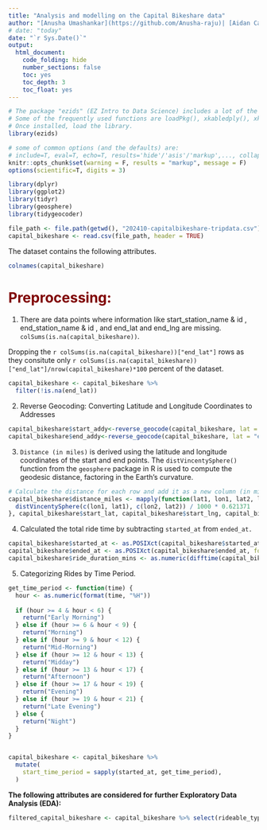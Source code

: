```yaml
---
title: "Analysis and modelling on the Capital Bikeshare data"
author: "[Anusha Umashankar](https://github.com/Anusha-raju)| [Aidan Carlisle](https://github.com/acarlisle8)| [Rachel Thomas](https://github.com/releered)| [Sayan Patra](https://github.com/Sayanpatraa) - Group 8 "
# date: "today"
date: "`r Sys.Date()`"
output:
  html_document:
    code_folding: hide
    number_sections: false
    toc: yes
    toc_depth: 3
    toc_float: yes
---
```


<style>

h1 { color: #800000; }  

h2 { color: #000080; } 
h3 { color: #004d4d; } 

</style>

```r
# The package "ezids" (EZ Intro to Data Science) includes a lot of the helper functions we developed for the course. 
# Some of the frequently used functions are loadPkg(), xkabledply(), xkablesummary(), uzscale(), etc.
# Once installed, load the library.
library(ezids)
```


```r
# some of common options (and the defaults) are: 
# include=T, eval=T, echo=T, results='hide'/'asis'/'markup',..., collapse=F, warning=T, message=T, error=T, cache=T, fig.width=6, fig.height=4, fig.dim=c(6,4) #inches, fig.align='left'/'center','right', 
knitr::opts_chunk$set(warning = F, results = "markup", message = F)
options(scientific=T, digits = 3) 
```

```r
library(dplyr)
library(ggplot2)
library(tidyr)
library(geosphere)
library(tidygeocoder)
```



```r
file_path <- file.path(getwd(), "202410-capitalbikeshare-tripdata.csv")
capital_bikeshare <- read.csv(file_path, header = TRUE)
```

The dataset contains the following attributes.
```r
colnames(capital_bikeshare)
```

# Preprocessing:

1. 
There are data points where information like start_station_name & id , end_station_name & id , and end_lat and end_lng are missing. 
`colSums(is.na(capital_bikeshare))`.

Dropping the `r colSums(is.na(capital_bikeshare))["end_lat"]` rows as they consitute only `r colSums(is.na(capital_bikeshare))["end_lat"]/nrow(capital_bikeshare)*100` percent of the dataset.

```r
capital_bikeshare <- capital_bikeshare %>%
  filter(!is.na(end_lat))
```

2. Reverse Geocoding: Converting Latitude and Longitude Coordinates to Addresses
```r
capital_bikeshare$start_addy<-reverse_geocode(capital_bikeshare, lat = "start_lat", long = "start_lng")
capital_bikeshare$end_addy<-reverse_geocode(capital_bikeshare, lat = "end_lat", long = "end_lng")
```

3. `Distance (in miles)` is derived using the latitude and longitude coordinates of the start and end points. The `distVincentySphere()` function from the `geosphere` package in R is used to compute the geodesic distance, factoring in the Earth's curvature.

```r
# Calculate the distance for each row and add it as a new column (in miles)
capital_bikeshare$distance_miles <- mapply(function(lat1, lon1, lat2, lon2) {
  distVincentySphere(c(lon1, lat1), c(lon2, lat2)) / 1000 * 0.621371  
}, capital_bikeshare$start_lat, capital_bikeshare$start_lng, capital_bikeshare$end_lat, capital_bikeshare$end_lng)
```


4. Calculated the total ride time by subtracting `started_at` from `ended_at.`
```r
capital_bikeshare$started_at <- as.POSIXct(capital_bikeshare$started_at, format="%Y-%m-%d %H:%M:%OS")
capital_bikeshare$ended_at <- as.POSIXct(capital_bikeshare$ended_at, format="%Y-%m-%d %H:%M:%OS")
capital_bikeshare$ride_duration_mins <- as.numeric(difftime(capital_bikeshare$ended_at, capital_bikeshare$started_at, units = "mins"))
```


5. Categorizing Rides by Time Period.
```r
get_time_period <- function(time) {
  hour <- as.numeric(format(time, "%H"))
  
  if (hour >= 4 & hour < 6) {
    return("Early Morning")
  } else if (hour >= 6 & hour < 9) {
    return("Morning")
  } else if (hour >= 9 & hour < 12) {
    return("Mid-Morning")
  } else if (hour >= 12 & hour < 13) {
    return("Midday")
  } else if (hour >= 13 & hour < 17) {
    return("Afternoon")
  } else if (hour >= 17 & hour < 19) {
    return("Evening")
  } else if (hour >= 19 & hour < 21) {
    return("Late Evening")
  } else {
    return("Night")
  }
}


capital_bikeshare <- capital_bikeshare %>%
  mutate(
    start_time_period = sapply(started_at, get_time_period),
  )
```


**The following attributes are considered for further Exploratory Data Analysis (EDA):**

```r
filtered_capital_bikeshare <- capital_bikeshare %>% select(rideable_type,member_casual,distance_miles,ride_duration_mins, start_time_period, start_addy, end_addy)
```



